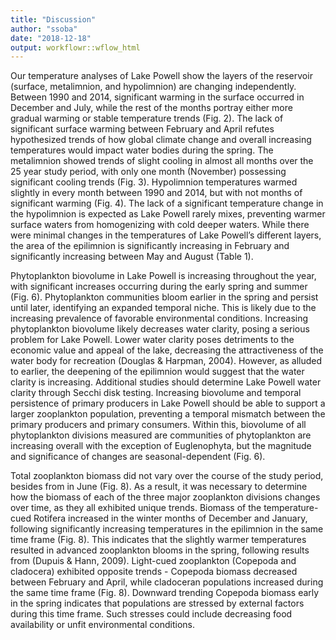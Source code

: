 ```yaml
---
title: "Discussion"
author: "ssoba"
date: "2018-12-18"
output: workflowr::wflow_html
---
```


Our temperature analyses of Lake Powell show the layers of the reservoir (surface, metalimnion, and hypolimnion) are changing independently. Between 1990 and 2014, significant warming in the surface occurred in December and July, while the rest of the months portray either more gradual warming or stable temperature trends (Fig. 2). The lack of significant surface warming between February and April refutes hypothesized trends of how global climate change and overall increasing temperatures would impact water bodies during the spring. The metalimnion showed trends of slight cooling in almost all months over the 25 year study period, with only one month (November) possessing significant cooling trends (Fig. 3). Hypolimnion temperatures warmed slightly in every month between 1990 and 2014, but with not months of significant warming (Fig. 4). The lack of a significant temperature change in the hypolimnion is expected as Lake Powell rarely mixes, preventing warmer surface waters from homogenizing with cold deeper waters. While there were minimal changes in the temperatures of Lake Powell’s different layers, the area of the epilimnion is significantly increasing in February and significantly increasing between May and August (Table 1). 

Phytoplankton biovolume in Lake Powell is increasing throughout the year, with significant increases occurring during the early spring and summer (Fig. 6). Phytoplankton communities bloom earlier in the spring and persist until later, identifying an expanded temporal niche. This is likely due to the increasing prevalence of favorable environmental conditions. Increasing phytoplankton biovolume likely decreases water clarity, posing a serious problem for Lake Powell. Lower water clarity poses detriments to the economic value and appeal of the lake, decreasing the attractiveness of the water body for recreation (Douglas & Harpman, 2004). However, as alluded to earlier, the deepening of the epilimnion would suggest that the water clarity is increasing. Additional studies should determine Lake Powell water clarity through Secchi disk testing. Increasing biovolume and temporal persistence of primary producers in Lake Powell should be able to support a larger zooplankton population, preventing a temporal mismatch between the primary producers and primary consumers. Within this, biovolume of all phytoplankton divisions measured are communities of phytoplankton are increasing overall with the exception of Euglenophyta, but the magnitude and significance of changes are seasonal-dependent (Fig. 6). 

Total zooplankton biomass did not vary over the course of the study period, besides from in June (Fig. 8). As a result, it was necessary to determine how the biomass of each of the three major zooplankton divisions changes over time, as they all exhibited unique trends. Biomass of the temperature-cued Rotifera increased in the winter months of December and January, following significantly increasing temperatures in the epilimnion in the same time frame (Fig. 8). This indicates that the slightly warmer temperatures resulted in advanced zooplankton blooms in the spring, following results from (Dupuis & Hann,  2009). Light-cued zooplankton (Copepoda and cladocera) exhibited opposite trends - Copepoda biomass decreased between February and April, while cladoceran populations increased during the same time frame (Fig. 8). Downward trending Copepoda biomass early in the spring indicates that populations are stressed by external factors during this time frame. Such stresses could include decreasing food availability or unfit environmental conditions.


